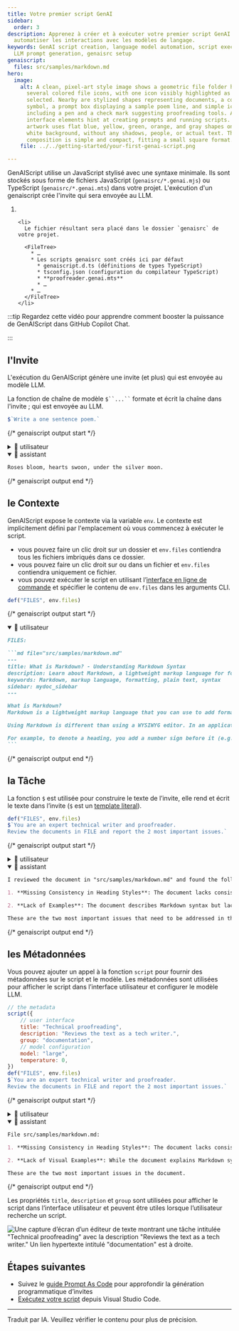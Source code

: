 ```yaml
---
title: Votre premier script GenAI
sidebar:
  order: 3
description: Apprenez à créer et à exécuter votre premier script GenAI pour
  automatiser les interactions avec les modèles de langage.
keywords: GenAI script creation, language model automation, script execution,
  LLM prompt generation, genaisrc setup
genaiscript:
  files: src/samples/markdown.md
hero:
  image:
    alt: A clean, pixel-art style image shows a geometric file folder holding
      several colored file icons, with one icon visibly highlighted as if
      selected. Nearby are stylized shapes representing documents, a code
      symbol, a prompt box displaying a sample poem line, and simple icons
      including a pen and a check mark suggesting proofreading tools. Abstract
      interface elements hint at creating prompts and running scripts. The
      artwork uses flat blue, yellow, green, orange, and gray shapes on a plain
      white background, without any shadows, people, or actual text. The
      composition is simple and compact, fitting a small square format.
    file: ../../getting-started/your-first-genai-script.png

---
```



GenAIScript utilise un JavaScript stylisé avec une syntaxe minimale.
Ils sont stockés sous forme de fichiers JavaScript (`genaisrc/*.genai.mjs`) ou TypeScript (`genaisrc/*.genai.mts`) dans votre projet.
L'exécution d'un genaiscript crée l'invite qui sera envoyée au LLM.

<Steps>
  <ol>
    <li>
      <CreateScript />
    </li>

    <li>
      Le fichier résultant sera placé dans le dossier `genaisrc` de votre projet.

      <FileTree>
        * …
        * Les scripts genaisrc sont créés ici par défaut
          * genaiscript.d.ts (définitions de types TypeScript)
          * tsconfig.json (configuration du compilateur TypeScript)
          * **proofreader.genai.mts**
          * …
        * …
      </FileTree>
    </li>
  </ol>
</Steps>

:::tip
Regardez cette vidéo pour apprendre comment booster la puissance de GenAIScript dans GitHub Copilot Chat.

<YouTube id="https://youtu.be/0GkbxnW0J34" posterQuality="high" />
:::

## l'Invite

L'exécution du GenAIScript génère une invite (et plus)
qui est envoyée au modèle LLM.

La fonction de chaîne de modèle ` $``...`` ` formate et écrit la chaîne dans l'invite ;
qui est envoyée au LLM.

```js title="poem.genai.mts" system=false assistant=true
$`Write a one sentence poem.`
```

{/* genaiscript output start */}

<details>
  <summary>👤 utilisateur</summary>

  ```markdown wrap
  Write a one sentence poem.
  ```
</details>

<details open>
  <summary>🤖 assistant</summary>

  ```markdown wrap
  Roses bloom, hearts swoon, under the silver moon.
  ```
</details>

{/* genaiscript output end */}

## le Contexte

GenAIScript expose le contexte via la variable `env`. Le contexte est implicitement défini par l'emplacement où vous commencez à exécuter le script.

* vous pouvez faire un clic droit sur un dossier et `env.files` contiendra tous les fichiers imbriqués dans ce dossier.
* vous pouvez faire un clic droit sur ou dans un fichier et `env.files` contiendra uniquement ce fichier.
* vous pouvez exécuter le script en utilisant l’[interface en ligne de commande](../../reference/cli/) et spécifier le contenu de `env.files` dans les arguments CLI.

```js title="proofreader.genai.mts" system=false assistant=false user=true
def("FILES", env.files)
```

{/* genaiscript output start */}

<details open>
  <summary>👤 utilisateur</summary>

  ````markdown wrap
  FILES:

  ```md file="src/samples/markdown.md"
  ---
  title: What is Markdown? - Understanding Markdown Syntax
  description: Learn about Markdown, a lightweight markup language for formatting plain text, its syntax, and how it differs from WYSIWYG editors.
  keywords: Markdown, markup language, formatting, plain text, syntax
  sidebar: mydoc_sidebar
  ---

  What is Markdown?
  Markdown is a lightweight markup language that you can use to add formatting elements to plaintext text documents. Created by John Gruber in 2004, Markdown is now one of the world’s most popular markup languages.

  Using Markdown is different than using a WYSIWYG editor. In an application like Microsoft Word, you click buttons to format words and phrases, and the changes are visible immediately. Markdown isn’t like that. When you create a Markdown-formatted file, you add Markdown syntax to the text to indicate which words and phrases should look different.

  For example, to denote a heading, you add a number sign before it (e.g., # Heading One). Or to make a phrase bold, you add two asterisks before and after it (e.g., **this text is bold**). It may take a while to get used to seeing Markdown syntax in your text, especially if you’re accustomed to WYSIWYG applications. The screenshot below shows a Markdown file displayed in the Visual Studio Code text editor....
  ```
  ````
</details>

{/* genaiscript output end */}

## la Tâche

La fonction `$` est utilisée pour construire le texte de l’invite, elle rend et écrit le texte dans l’invite
(`$` est un [template literal](https://developer.mozilla.org/en-US/docs/Web/JavaScript/Reference/Template_literals)).

```js title="proofreader.genai.mts"
def("FILES", env.files)
$`You are an expert technical writer and proofreader.
Review the documents in FILE and report the 2 most important issues.`
```

{/* genaiscript output start */}

<details>
  <summary>👤 utilisateur</summary>

  ````markdown wrap
  FILES:

  ```md file="src/samples/markdown.md"
  ---
  title: What is Markdown? - Understanding Markdown Syntax
  description: Learn about Markdown, a lightweight markup language for formatting plain text, its syntax, and how it differs from WYSIWYG editors.
  keywords: Markdown, markup language, formatting, plain text, syntax
  sidebar: mydoc_sidebar
  ---

  What is Markdown?
  Markdown is a lightweight markup language that you can use to add formatting elements to plaintext text documents. Created by John Gruber in 2004, Markdown is now one of the world’s most popular markup languages.

  Using Markdown is different than using a WYSIWYG editor. In an application like Microsoft Word, you click buttons to format words and phrases, and the changes are visible immediately. Markdown isn’t like that. When you create a Markdown-formatted file, you add Markdown syntax to the text to indicate which words and phrases should look different.

  For example, to denote a heading, you add a number sign before it (e.g., # Heading One). Or to make a phrase bold, you add two asterisks before and after it (e.g., **this text is bold**). It may take a while to get used to seeing Markdown syntax in your text, especially if you’re accustomed to WYSIWYG applications. The screenshot below shows a Markdown file displayed in the Visual Studio Code text editor....
  ```

  You are an expert technical writer and proofreader.
  Review the documents in FILE and report the 2 most important issues.
  ````
</details>

<details open>
  <summary>🤖 assistant</summary>

  ```markdown wrap
  I reviewed the document in "src/samples/markdown.md" and found the following two important issues:

  1. **Missing Consistency in Heading Styles**: The document lacks consistency in heading styles, which can make the structure of the content unclear. For instance, it should use either the "atx-style" (with # symbols for headings) or the "setext-style" (with underlining for headings) consistently throughout the document to maintain a clear visual hierarchy.

  2. **Lack of Examples**: The document describes Markdown syntax but lacks concrete examples to illustrate how to use Markdown for formatting. Including examples would enhance the reader's understanding of the syntax and its practical application.

  These are the two most important issues that need to be addressed in the document.
  ```
</details>

{/* genaiscript output end */}

## les Métadonnées

Vous pouvez ajouter un appel à la fonction `script` pour fournir des métadonnées sur le script
et le modèle. Les métadonnées sont utilisées pour afficher le script dans l’interface utilisateur et configurer le modèle LLM.

```js title="proofreader.genai.mts"
// the metadata
script({
    // user interface
    title: "Technical proofreading",
    description: "Reviews the text as a tech writer.",
    group: "documentation",
    // model configuration
    model: "large",
    temperature: 0,
})
def("FILES", env.files)
$`You are an expert technical writer and proofreader.
Review the documents in FILE and report the 2 most important issues.`
```

{/* genaiscript output start */}

<details>
  <summary>👤 utilisateur</summary>

  ````markdown wrap
  FILES:

  ```md file="src/samples/markdown.md"
  ---
  title: What is Markdown? - Understanding Markdown Syntax
  description: Learn about Markdown, a lightweight markup language for formatting plain text, its syntax, and how it differs from WYSIWYG editors.
  keywords: Markdown, markup language, formatting, plain text, syntax
  sidebar: mydoc_sidebar
  ---

  What is Markdown?
  Markdown is a lightweight markup language that you can use to add formatting elements to plaintext text documents. Created by John Gruber in 2004, Markdown is now one of the world’s most popular markup languages.

  Using Markdown is different than using a WYSIWYG editor. In an application like Microsoft Word, you click buttons to format words and phrases, and the changes are visible immediately. Markdown isn’t like that. When you create a Markdown-formatted file, you add Markdown syntax to the text to indicate which words and phrases should look different.

  For example, to denote a heading, you add a number sign before it (e.g., # Heading One). Or to make a phrase bold, you add two asterisks before and after it (e.g., **this text is bold**). It may take a while to get used to seeing Markdown syntax in your text, especially if you’re accustomed to WYSIWYG applications. The screenshot below shows a Markdown file displayed in the Visual Studio Code text editor....
  ```

  You are an expert technical writer and proofreader.
  Review the documents in FILE and report the 2 most important issues.
  ````
</details>

<details open>
  <summary>🤖 assistant</summary>

  ```markdown wrap
  File src/samples/markdown.md:

  1. **Missing Consistency in Heading Styles**: The document lacks consistency in heading styles. For instance, it uses both "What is Markdown?" and "What is Markdown" as headings. Consistency in heading styles is crucial for a professional and polished document.

  2. **Lack of Visual Examples**: While the document explains Markdown syntax, it would benefit from visual examples to illustrate the formatting. Visual examples can enhance understanding, especially for readers who are new to Markdown.

  These are the two most important issues in the document.
  ```
</details>

{/* genaiscript output end */}

Les propriétés `title`, `description` et `group` sont utilisées pour afficher le script dans l’interface utilisateur
et peuvent être utiles lorsque l’utilisateur recherche un script.

![Une capture d’écran d’un éditeur de texte montrant une tâche intitulée "Technical proofreading" avec la description "Reviews the text as a tech writer." Un lien hypertexte intitulé "documentation" est à droite.](../../../../assets/vscode-select-script.png)

## Étapes suivantes

* Suivez le [guide Prompt As Code](../../guides/prompt-as-code/) pour approfondir la génération programmatique d’invites
* [Exécutez votre script](../../getting-started/running-scripts/) depuis Visual Studio Code.

<hr />

Traduit par IA. Veuillez vérifier le contenu pour plus de précision.
